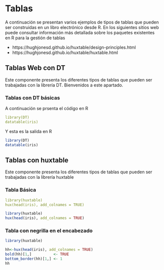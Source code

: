 # Tablas

A continuación se presentan varios ejemplos de tipos de tablas que pueden ser construidas en un libro electrónico desde R. En los siguientes sitios web puede consultar información más detallada sobre los paquetes existentes en R para la gestión de tablas

* https://hughjonesd.github.io/huxtable/design-principles.html
* https://hughjonesd.github.io/huxtable/huxtable.html


## Tablas Web con DT

Este componente presenta los diferentes tipos de tablas que pueden ser trabajadas con la librería DT. Bienvenidos a este apartado.

### Tablas con DT básicas

A continuación se prsenta el código en R

```yaml
library(DT)
datatable(iris)
```
Y esta es la salida en R

```r
library(DT)
datatable(iris)
```

## Tablas con huxtable

Este componente presenta los diferentes tipos de tablas que pueden ser trabajadas con la librería huxtable

### Tabla Básica
 
```yaml
library(huxtable)
hux(head(iris), add_colnames = TRUE)
```
 
```r
library(huxtable)
hux(head(iris), add_colnames = TRUE)
```

### Tabla con negrilla en el encabezado

```r
library(huxtable)

hh<-hux(head(iris), add_colnames = TRUE)
bold(hh)[1,]          <- TRUE
bottom_border(hh)[1,] <- 1
hh
```

 
